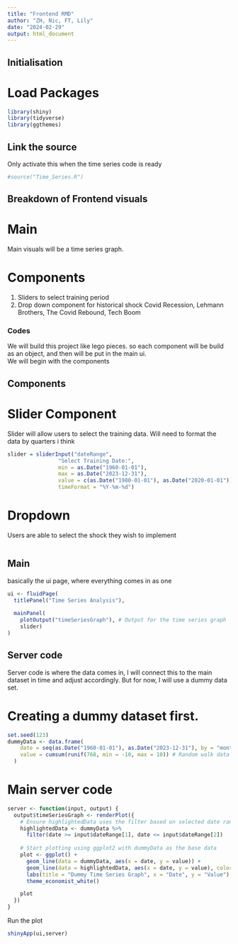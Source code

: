```yaml
---
title: "Frontend RMD"
author: "ZH, Nic, FT, Lily"
date: "2024-02-29"
output: html_document
---
```


## Initialisation

# Load Packages
```r
library(shiny)
library(tidyverse)
library(ggthemes)
```

## Link the source
Only activate this when the time series code is ready
```r
#source("Time_Series.R")
```


## Breakdown of Frontend visuals
# Main
Main visuals will be a time series graph.


# Components
1. Sliders to select training period
2. Drop down component for historical shock
  Covid Recession, Lehmann Brothers, The Covid Rebound, Tech Boom


### Codes
We will build this project like lego pieces. so each component will be build as an object, and then will be put in the main ui. <br>
We will begin with the components

## Components
# Slider Component
Slider will allow users to select the training data. Will need to format the data by quarters i think
```r
slider = sliderInput("dateRange",
                "Select Training Date:",
                min = as.Date("1960-01-01"),
                max = as.Date("2023-12-31"),
                value = c(as.Date("1980-01-01"), as.Date("2020-01-01")),
                timeFormat = "%Y-%m-%d")
```

# Dropdown 
Users are able to select the shock they wish to implement 
```r

```

## Main
basically the ui page, where everything comes in as one
```r
ui <- fluidPage(
  titlePanel("Time Series Analysis"),
  
  mainPanel(
    plotOutput("timeSeriesGraph"), # Output for the time series graph
    slider)
)
```


## Server code
Server code is where the data comes in, I will connect this to the main dataset in time and adjust accordingly. But for now, I will use a dummy data set.

# Creating a dummy dataset first.
```r
set.seed(123)
dummyData <- data.frame(
    date = seq(as.Date("1960-01-01"), as.Date("2023-12-31"), by = "month"),
    value = cumsum(runif(768, min = -10, max = 10)) # Random walk data
  )
```

# Main server code
```r
server <- function(input, output) {
  output$timeSeriesGraph <- renderPlot({
    # Ensure highlightedData uses the filter based on selected date range
    highlightedData <- dummyData %>%
      filter(date >= input$dateRange[1], date <= input$dateRange[2])
    
    # Start plotting using ggplot2 with dummyData as the base data
    plot <- ggplot() +
      geom_line(data = dummyData, aes(x = date, y = value)) + 
      geom_line(data = highlightedData, aes(x = date, y = value), color = "red", size = 1.5) + #Colour the training data red
      labs(title = "Dummy Time Series Graph", x = "Date", y = "Value") +
      theme_economist_white()

    plot
  })
}
```

Run the plot
```r
shinyApp(ui,server)
```
